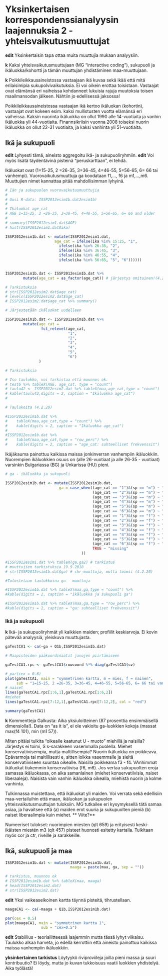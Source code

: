 # Yksinkertaisen korrespondenssianalyysin laajennuksia 2 - yhteisvaikutusmuuttujat

**edit** Yksinkertaisin tapa ottaa muita muuttujia mukaan analyysiin.

**k** Kaksi yhteisvaikutusmuuttujaan (MG "interactive coding"), sukupuoli ja
 ikäluokka/kohortti ja tämän muuttujan yhdistäminen maa-muuttujaan.

**k** Poikkileikkausaineistossa vastaajaan ikä kuvaa sekä ikää että mitä erilaisimipia
sukupolvivaikutuksia. Ei voi oikein erottaa toisistaan. Vastaajat ovat elämänsä eri
vaiheissa kohdanneet lukuisia rajuja muutoksia toisen maailmansodan jälkeen. Nähtiin
jo edellisessä jaksossa!

Poikkileikkausaineistossa vastaajan ikä kertoo ikäluokan (kohortin), vastaajat ovat
kokeen esim. kaksi mullistusten vuotta elämänsä eri vaiheissa. Kaksin nuorinta ikäluokka
on ollut 1990 alle 14-vuotiaita ja vanhin ikäluokka yli 44-vuotiaita. Finannsikriisin
vuonna 2008 toiseksi nuorin ikäluokka on ollut 22-31 vuotiaita, ja kaksi vanhinta
yli 51-vuotiaita.


## Ikä ja sukupuoli

**edit** Lyhyesti tämä, aineisto aggregoitu ikä- ja sukupuoliryhmiin.
**edit** Voi myös lisätä täydentävinä pisteinä "peruskarttaan", ei tehdä.

Ikäluokat ovat (1=15-25, 2 =26-35, 3=36-45, 4=46-55, 5=56-65, 6= 66 tai vanhempi).
Vuorovaikutusmuuttuja ga koodataan f1,..., f6 ja m1,...,m6. Muuttujien nimet
kannattaa pitää mahdollisimman lyhyinä.
```r
# Iän ja sukupuolen vuorovaikutusmuuttujia
#
# Uusi R-data: ISSP2012esim1b.dat2esim1b)
#
# Ikäluokat age_cat
# AGE 1=15-25, 2 =26-35, 3=36-45, 4=46-55, 5=56-65, 6= 66 and older
#
# summary(ISSP2012esim1.dat$AGE)
# hist(ISSP2012esim1.dat$ika)

ISSP2012esim1b.dat <- mutate(ISSP2012esim1.dat,
                      age_cat = ifelse(ika %in% 15:25, "1",
                        ifelse(ika %in% 26:35, "2",
                        ifelse(ika %in% 36:45, "3",
                        ifelse(ika %in% 46:55, "4",
                        ifelse(ika %in% 56:65, "5", "6"))))))


ISSP2012esim1b.dat <- ISSP2012esim1b.dat %>%  
        mutate(age_cat = as_factor(age_cat)) # järjestys omituinen!(4.2.20)

# Tarkistuksia
# str(ISSP2012esim2.dat$age_cat)
# levels(ISSP2012esim2.dat$age_cat)
# ISSP2012esim2.dat$age_cat %>% summary()

# Järjestetään ikäluokat uudelleen

ISSP2012esim1b.dat <- ISSP2012esim1b.dat %>%
        mutate(age_cat =
                fct_relevel(age_cat,
                            "1",
                            "2",
                            "3",
                            "4",
                            "5",
                            "6")
               )

# Tarkistuksia

# Iso taulukko, voi tarkistaa että muunnos ok.
# test6 %>% tableX(AGE, age_cat, type = "count")
# taulu42 <- ISSP2012esim2.dat %>% tableX(maa,age_cat,type = "count")
# kable(taulu42,digits = 2, caption = "Ikäluokka age_cat")
#

# Taulukoita (4.2.20)

#ISSP2012esim1b.dat %>%
#    tableX(maa,age_cat,type = "count") %>%
#    kable(digits = 2, caption = "Ikäluokka age_cat")
#
#ISSP2012esim1b.dat %>%
#    tableX(maa,age_cat,type = "row_perc") %>%
#    kable(digits = 2, caption = "age_cat: suhteelliset frekvenssit")

```

Ikäjäkauma painottuu kaikissa maissa jonkinverran vanhempiin ikäluokkiin.
Nuorempien ikäluokkien osuus on (alle 26-vuotiaat ja alle 26-35 - vuotiaat)
varsinkin Bulgariassa (BG) ja Unkarissa (HU) pieni.

```r
# ga - ikäluokka ja sukupuoli

ISSP2012esim1b.dat <- mutate(ISSP2012esim1b.dat,
                        ga = case_when((age_cat == "1")&(sp == "m") ~ "m1",
                                       (age_cat == "2")&(sp == "m") ~ "m2",
                                       (age_cat == "3")&(sp == "m") ~ "m3",
                                       (age_cat == "4")&(sp == "m") ~ "m4",
                                       (age_cat == "5")&(sp == "m") ~ "m5",
                                       (age_cat == "6")&(sp == "m") ~ "m6",
                                       (age_cat == "1")&(sp == "f") ~ "f1",
                                       (age_cat == "2")&(sp == "f") ~ "f2",
                                       (age_cat == "3")&(sp == "f") ~ "f3",
                                       (age_cat == "4")&(sp == "f") ~ "f4",
                                       (age_cat == "4")&(sp == "f") ~ "f4",
                                       (age_cat == "5")&(sp == "f") ~ "f5",
                                       (age_cat == "6")&(sp == "f") ~ "f6",
                                       TRUE ~ "missing"
                                  ))

#ISSP2012esim1.dat %>% tableX(ga,ga2) # tarkistus
# muuttujien tarkistuksia 19.9.2018
# str(ISSP2012esim1b.dat$ga) # chr-muuttuja, mutta toimii (4.2.20)

#Tulostetaan taulukkoina ga - muuttuja

#ISSP2012esim1b.dat %>% tableX(maa,ga,type = "count") %>%
#kable(digits = 2, caption = "Ikäluokka ja sukupuoli ga")

#ISSP2012esim1b.dat %>% tableX(maa,ga,type = "row_perc") %>%
#kable(digits = 2, caption = "ga: suhteelliset frekvenssit")


```

### Ikä ja sukupuoli

**k** Ikä- ja sukupuoliryhmät yli kaikkien maiden; profiilit keskiarvoja. Ei kovin
pätevää analyysiä, yleiskuva muuttujasta.

```r
gaTestCA1 <- ca(~ga + Q1b,ISSP2012esim1b.dat)

```

```r

# Maapisteiden pääkoordinaatit janojen piirtämiseen

gaTestCA1.rpc <- gaTestCA1$rowcoord %*% diag(gaTestCA1$sv)

# par(cex = 0.6)
plot(gaTestCA1, main = "symmetrinen kartta, m = mies, f = nainen",
     sub = "1=15-25, 2 =26-35, 3=36-45, 4=46-55, 5=56-65, 6= 66 tai vanhempi ")
# naiset
lines(gaTestCA1.rpc[1:6,1],gaTestCA1.rpc[1:6,2])
#miehet
lines(gaTestCA1.rpc[7:12,1],gaTestCA1.rpc[7:12,2], col = "red")

summary(gaTestCA1)

```
**k** Kommentteja Galkusta:
Aika yksiuloitteinen (87 prosenttia ensimmäisellä dimensiolla!). Data on
"as it is", ei ole vakioitu ga-luokkien kokoja (massat max(f4 101), min (m1 57)).

Miten pitäisi tulkita "oikealle kaatunut U - muoto" miehillä ja naisilla?
Järjestys ei toimi, S s-sarakkeen vasemmalla puolella. Miehet konservatiivisempia,
mutta maltillisempia? Nuorin ikäluokka on poikkeava. Epävarmoja tai maltillisesti
e, sitten loikka vasemmalle ja sieltä konservatiiviseen suuntaa oikealle. Naisilla
poikkeama f3 - f4. VAnhimmat ikäluokat tiukemmin konservatiivisa (f6, m6). Jos
vertaa sukupuolten eroja samassa ikäluokassa, on aika samanlainen (miehet
konservatiivisia, naiset liberaaleja). Naisista vain vanhin ikäluokka oikealla,
miehistä nuorin ja kolme vanhinta.

Tulkinnassa muistettava, että ikäluokat yli maiden. Voi verrata sekä
edellisiin maa-vertailuihin että maan, ikäluokan ja sukupuolen yhteisvaikutusmuuttujan
tuloksiin. MG tutkailee eri kysymyksellä tätä samaa asiaa, ja havaitsee että
(a) maiden erot suuria ja sukupuolten pieniä (b) naiset liberaalimpia kuin miehet.
** Viite?**

Numeeriset tulokset: nuorimpien miesten (qlt 659) ja erityisesti
keski-ikäisten miestén m3 (qlt 457) pisteet huonosti esitetty kartalla. Tulkitaan
myös cor ja ctr, riveille ja sarakkeille.


## Ikä, sukupuoli ja maa

```r
ISSP2012esim1b.dat <- mutate(ISSP2012esim1b.dat,
                             maaga = paste(maa, ga, sep = ""))

# tarkistus, muunnos ok
# ISSP2012esim1b.dat %>% tableX(maa, maaga)
# head(ISSP2012esim2.dat)
# str(ISSP2012esim2.dat)

```


**edit** Yksi vaikeaselkoinen kartta täynnä pisteitä, tihrustellaan.
```r
maagaCA1 <- ca(~maaga + Q1b,ISSP2012esim1b.dat)
```

```r
par(cex = 0.5)
plot(maagaCA1, main = "symmetrinen kartta 1",
                sub = "cex=0.5")

```


**edit** Stabiilius - teorialiitteessä laajemmin mutta tässä lyhyt vilkaisu.
Taulukko alkaa harveta, jo edellä kerrottiin että aineisto painottuu kaikissa maissa
vanhempiin ikäluokkiin.

**yksinkertainen tarkistus** Löytyykö riviproviileja joilla pieni massa ja suuri
kontribuutio? Ei löydy, mutta jo kuvan tukkoisuus vaatii luokkien yhdistelyä.
Aika työlästä!
